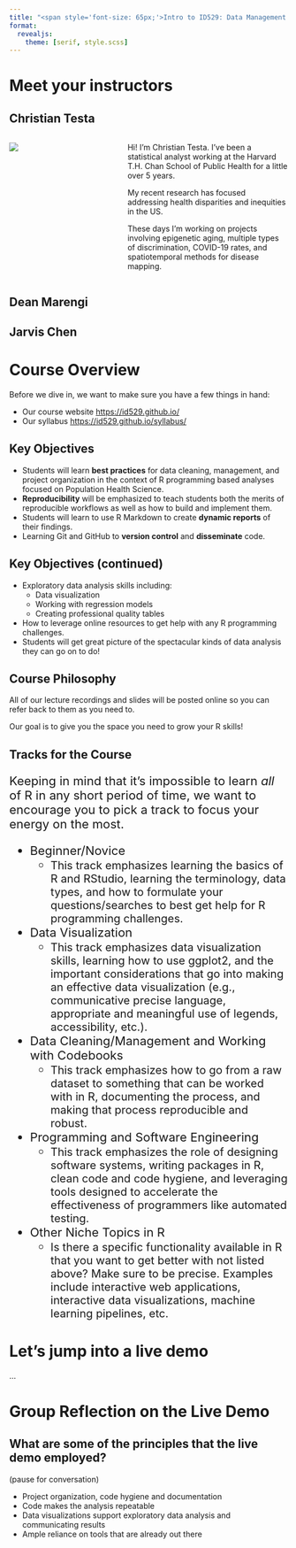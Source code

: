 ```yaml
---
title: "<span style='font-size: 65px;'>Intro to ID529: Data Management and Analytic Workflows in R</span>"
format: 
  revealjs:
    theme: [serif, style.scss]
---
```


# Meet your instructors

## Christian Testa {.smaller}

:::: {.columns}
::: {.column width="40%"}
![](christian_profile.jpeg)
:::

::: {.column width="60%"}
Hi!  I'm Christian Testa.  I've been a statistical analyst working at the
Harvard T.H. Chan School of Public Health for a little over 5 years.

My recent research has focused addressing health disparities and
inequities in the US.  

These days I'm working on projects involving epigenetic
aging, multiple types of discrimination, COVID-19 rates, and spatiotemporal
methods for disease mapping.
:::
::::

## Dean Marengi

## Jarvis Chen


# Course Overview 

Before we dive in, we want to make sure you have a few things in hand: 

  * Our course website <https://id529.github.io/>
  * Our syllabus <https://id529.github.io/syllabus/>
  
## Key Objectives 

:::{.incremental .smaller}
  *	Students will learn **best practices** for data cleaning, management, and project organization in the context of R programming based analyses focused on Population Health Science.
  *	**Reproducibility** will be emphasized to teach students both the merits of reproducible workflows as well as how to build and implement them.
  *	Students will learn to use R Markdown to create **dynamic reports** of their findings.
  *	Learning Git and GitHub to **version control** and **disseminate** code.
:::

## Key Objectives (continued)

:::{.incremental .smaller}
  *	Exploratory data analysis skills including:
    * Data visualization
    * Working with regression models
    * Creating professional quality tables
  *	How to leverage online resources to get help with any R programming challenges.
  *	Students will get great picture of the spectacular kinds of data analysis they can go on to do!
:::


## Course Philosophy 

All of our lecture recordings and slides will be posted online so you can 
refer back to them as you need to. 

Our goal is to give you the space you need to grow your R skills!

## Tracks for the Course 

<div style='font-size: 22px;'>

Keeping in mind that it's impossible to learn _all_ of R in any short period of
time, we want to encourage you to pick a track to focus your energy on the most.

  - Beginner/Novice
    - <div style='font-size: 20px;'>This track emphasizes learning the basics of R and RStudio, learning the terminology, data types, and how to formulate your questions/searches to best get help for R programming challenges.</div>
  - Data Visualization
    - <div style='font-size: 20px;'>This track emphasizes data visualization skills, learning how to use ggplot2, and the important considerations that go into making an effective data visualization (e.g., communicative precise language, appropriate and meaningful use of legends, accessibility, etc.).</div>
  - Data Cleaning/Management and Working with Codebooks
    - <div style='font-size: 20px;'>This track emphasizes how to go from a raw dataset to something that can be worked with in R, documenting the process, and making that process reproducible and robust.</div>
  - Programming and Software Engineering
    - <div style='font-size: 20px;'> This track emphasizes the role of designing software systems, writing packages in R, clean code and code hygiene, and leveraging tools designed to accelerate the effectiveness of programmers like automated testing. </div>
  - Other Niche Topics in R
    - <div style='font-size: 20px;'>Is there a specific functionality available in R that you want to get better with not listed above?  Make sure to be precise.  Examples include interactive web applications, interactive data visualizations, machine learning pipelines, etc.</div>
    
</div>


# Let's jump into a live demo 

... 

# Group Reflection on the Live Demo 

## What are some of the principles that the live demo employed? 

<span style="color='#7f8c8d;">(pause for conversation)</span>

:::{.incremental}
  * Project organization, code hygiene and documentation
  * Code makes the analysis repeatable 
  * Data visualizations support exploratory data analysis and communicating results
  * Ample reliance on tools that are already out there
:::



